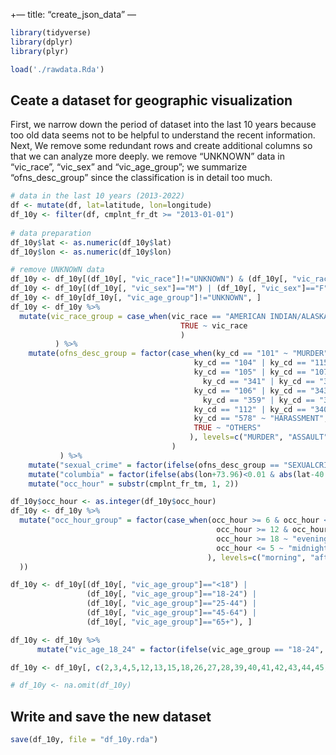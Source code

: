 +---
title: "create_json_data"
---

```r
library(tidyverse)
library(dplyr)
library(plyr)

load('./rawdata.Rda')
```

## Ceate a dataset for geographic visualization

First, we narrow down the period of dataset into the last 10 years because too old data seems not to be helpful to understand the recent information.
Next, We remove some redundant rows and create additional columns so that we can analyze more deeply.
we remove "UNKNOWN" data in "vic_race", "vic_sex" and "vic_age_group"; we summarize "ofns_desc_group" since the classification is in detail too much. 

```r
# data in the last 10 years (2013-2022)
df <- mutate(df, lat=latitude, lon=longitude)
df_10y <- filter(df, cmplnt_fr_dt >= "2013-01-01")
  
# data preparation
df_10y$lat <- as.numeric(df_10y$lat)
df_10y$lon <- as.numeric(df_10y$lon)

# remove UNKNOWN data
df_10y <- df_10y[(df_10y[, "vic_race"]!="UNKNOWN") & (df_10y[, "vic_race"]!="(null)"), ]
df_10y <- df_10y[(df_10y[, "vic_sex"]=="M") | (df_10y[, "vic_sex"]=="F"), ] 
df_10y <- df_10y[df_10y[, "vic_age_group"]!="UNKNOWN", ]
df_10y <- df_10y %>%
  mutate(vic_race_group = case_when(vic_race == "AMERICAN INDIAN/ALASKAN NATIVE" | vic_race == "BLACK HISPANIC" ~ "OTHERS",
                                      TRUE ~ vic_race
                                      )
          ) %>%
    mutate(ofns_desc_group = factor(case_when(ky_cd == "101" ~ "MURDER",
                                         ky_cd == "104" | ky_cd == "115" | ky_cd == "116" | ky_cd == "233"　~ "SEXUALCRIME",
                                         ky_cd == "105" | ky_cd == "107" | ky_cd == "109" | ky_cd == "110" | ky_cd == "232" | 
                                           ky_cd == "341" | ky_cd == "343" ~ "ROBBERY",
                                         ky_cd == "106" | ky_cd == "343" | ky_cd == "344" | ky_cd == "355" | ky_cd == "358" | 
                                           ky_cd == "359" | ky_cd == "361" ~ "ASSAULT",
                                         ky_cd == "112" | ky_cd == "340" ~ "FRAUD",
                                         ky_cd == "578" ~ "HARASSMENT",
                                         TRUE ~ "OTHERS"
                                        ), levels=c("MURDER", "ASSAULT", "ROBBERY", "SEXUALCRIME", "FRAUD", "HARASSMENT", "OTHERS")
                                    )
           ) %>%
    mutate("sexual_crime" = factor(ifelse(ofns_desc_group == "SEXUALCRIME", "SEXUALCRIME", "OTHERS")))　%>%
    mutate("columbia" = factor(ifelse(abs(lon+73.96)<0.01 & abs(lat-40.81)<0.01, "Columbia_Area", "Others"))) %>%
    mutate("occ_hour" = substr(cmplnt_fr_tm, 1, 2)) 

df_10y$occ_hour <- as.integer(df_10y$occ_hour)
df_10y <- df_10y %>% 
  mutate("occ_hour_group" = factor(case_when(occ_hour >= 6 & occ_hour <= 11 ~ "morning",
                                              occ_hour >= 12 & occ_hour <= 17 ~ "afternoon",
                                              occ_hour >= 18 ~ "evening",
                                              occ_hour <= 5 ~ "midnight"
                                            ), levels=c("morning", "afternoon", "evening", "midnight")
  ))

df_10y <- df_10y[(df_10y[, "vic_age_group"]=="<18") | 
                 (df_10y[, "vic_age_group"]=="18-24") | 
                 (df_10y[, "vic_age_group"]=="25-44") | 
                 (df_10y[, "vic_age_group"]=="45-64") | 
                 (df_10y[, "vic_age_group"]=="65+"), ]

df_10y <- df_10y %>%
      mutate("vic_age_18_24" = factor(ifelse(vic_age_group == "18-24", "18-24", "Others")))

df_10y <- df_10y[, c(2,3,4,5,12,13,15,18,26,27,28,39,40,41,42,43,44,45,46,47)]

# df_10y <- na.omit(df_10y) 
```



## Write and save the new dataset

```r

save(df_10y, file = "df_10y.rda")
```
